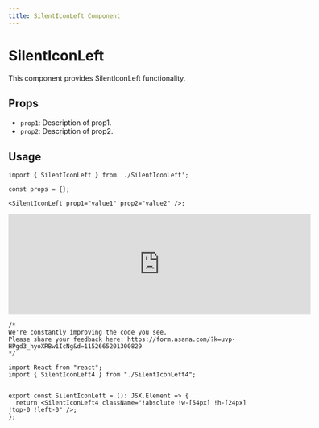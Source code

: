 ```yaml
---
title: SilentIconLeft Component
---
```


# SilentIconLeft

This component provides SilentIconLeft functionality.

## Props

- `prop1`: Description of prop1.
- `prop2`: Description of prop2.

## Usage

```tsx
import { SilentIconLeft } from './SilentIconLeft';

const props = {};

<SilentIconLeft prop1="value1" prop2="value2" />;
```

<iframe src="https://example.com" width="600" height="200" frameborder="0"></iframe>


```tsx
/*
We're constantly improving the code you see. 
Please share your feedback here: https://form.asana.com/?k=uvp-HPgd3_hyoXRBw1IcNg&d=1152665201300829
*/

import React from "react";
import { SilentIconLeft4 } from "./SilentIconLeft4";


export const SilentIconLeft = (): JSX.Element => {
  return <SilentIconLeft4 className="!absolute !w-[54px] !h-[24px] !top-0 !left-0" />;
};

```